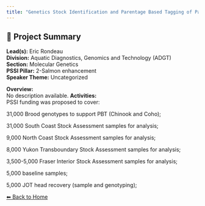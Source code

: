 ---
title: "Genetics Stock Identification and Parentage Based Tagging of Pacific salmon"
---

## 🧬 Project Summary

**Lead(s):** Eric Rondeau  
**Division:** Aquatic Diagnostics, Genomics and Technology (ADGT)  
**Section:** Molecular Genetics  
**PSSI Pillar:** 2-Salmon enhancement  
**Speaker Theme:** Uncategorized  

**Overview:**  
No description available.
**Activities:**  
PSSI funding was proposed to cover:
31,000 Brood genotypes to support PBT (Chinook and Coho); 
31,000 South Coast Stock Assessment samples for analysis; 
9,000 North Coast Stock Assessment samples for analysis; 
8,000 Yukon Transboundary Stock Assessment samples for analysis; 
3,500-5,000 Fraser Interior Stock Assessment samples for analysis; 
5,000 baseline samples; 
5,000 JOT head recovery (sample and genotyping);

[⬅ Back to Home](../index.qmd)
